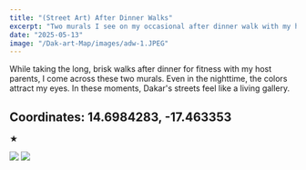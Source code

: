 ```yaml
---
title: "(Street Art) After Dinner Walks"
excerpt: "Two murals I see on my occasional after dinner walk with my host parents."
date: "2025-05-13"
image: "/Dak-art-Map/images/adw-1.JPEG"
---
```


While taking the long, brisk walks after dinner for fitness with my host parents, I come across these two murals. Even in the nighttime, the colors attract my eyes. In these moments, Dakar's streets feel like a living gallery.

## **Coordinates:** 14.6984283, -17.463353

★

<div className="gallery grid grid-cols-3 gap-4">
  <img src="/Dak-art-Map/images/adw-1.JPEG" />
  <img src="/Dak-art-Map/images/adw-2.JPEG" />
</div>
